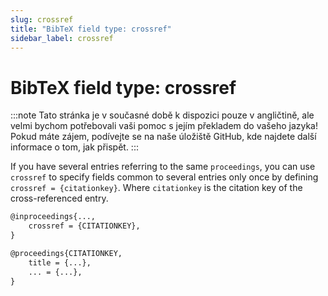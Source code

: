 ```yaml
---
slug: crossref
title: "BibTeX field type: crossref"
sidebar_label: crossref
---
```


# BibTeX field type: crossref

:::note
Tato stránka je v současné době k dispozici pouze v angličtině, ale velmi bychom potřebovali vaši pomoc s jejím překladem do vašeho jazyka! Pokud máte zájem, podívejte se na naše úložiště GitHub, kde najdete další informace o tom, jak přispět.
:::


If you have several entries referring to the same `proceedings`, you can use `crossref` to specify fields common to several entries only once by defining `crossref = {citationkey}`. Where `citationkey` is the citation key of the cross-referenced entry.

```tex
@inproceedings{...,
    crossref = {CITATIONKEY},
}

@proceedings{CITATIONKEY,
    title = {...},
    ... = {...},
}
```
